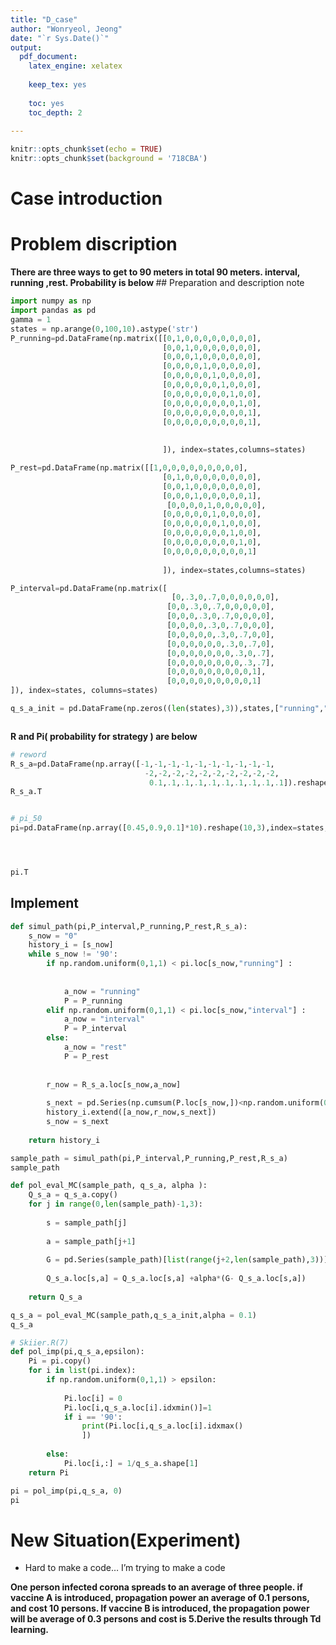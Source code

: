 ```yaml
---
title: "D_case"
author: "Wonryeol, Jeong"
date: "`r Sys.Date()`"
output:
  pdf_document:
    latex_engine: xelatex
    
    keep_tex: yes
   
    toc: yes
    toc_depth: 2
 
---
```


```r
knitr::opts_chunk$set(echo = TRUE)
knitr::opts_chunk$set(background = '718CBA')  
```

\newpage

# Case introduction

# Problem discription

**There are three ways to get to 90 meters in total 90 meters. interval, running ,rest. Probability is below **
## Preparation and description note 


```python
import numpy as np 
import pandas as pd 
gamma = 1
states = np.arange(0,100,10).astype('str')
P_running=pd.DataFrame(np.matrix([[0,1,0,0,0,0,0,0,0,0],
                                  [0,0,1,0,0,0,0,0,0,0],
                                  [0,0,0,1,0,0,0,0,0,0],
                                  [0,0,0,0,1,0,0,0,0,0],
                                  [0,0,0,0,0,1,0,0,0,0],
                                  [0,0,0,0,0,0,1,0,0,0],
                                  [0,0,0,0,0,0,0,1,0,0],
                                  [0,0,0,0,0,0,0,0,1,0],
                                  [0,0,0,0,0,0,0,0,0,1],
                                  [0,0,0,0,0,0,0,0,0,1],
                                  
                                  
                                  ]), index=states,columns=states)

P_rest=pd.DataFrame(np.matrix([[1,0,0,0,0,0,0,0,0,0],
                                  [0,1,0,0,0,0,0,0,0,0],
                                  [0,0,1,0,0,0,0,0,0,0],
                                  [0,0,0,1,0,0,0,0,0,1],
                                   [0,0,0,0,1,0,0,0,0,0],
                                  [0,0,0,0,0,1,0,0,0,0],
                                  [0,0,0,0,0,0,1,0,0,0],
                                  [0,0,0,0,0,0,0,1,0,0],
                                  [0,0,0,0,0,0,0,0,1,0],
                                  [0,0,0,0,0,0,0,0,0,1]
                               
                                  ]), index=states,columns=states)

P_interval=pd.DataFrame(np.matrix([
                                    [0,.3,0,.7,0,0,0,0,0,0],
                                   [0,0,.3,0,.7,0,0,0,0,0],
                                   [0,0,0,.3,0,.7,0,0,0,0],
                                   [0,0,0,0,.3,0,.7,0,0,0],
                                   [0,0,0,0,0,.3,0,.7,0,0],
                                   [0,0,0,0,0,0,.3,0,.7,0],
                                   [0,0,0,0,0,0,0,.3,0,.7],
                                   [0,0,0,0,0,0,0,0,.3,.7],
                                   [0,0,0,0,0,0,0,0,0,1],
                                   [0,0,0,0,0,0,0,0,0,1]
]), index=states, columns=states)

q_s_a_init = pd.DataFrame(np.zeros((len(states),3)),states,["running","interval","rest"])



```

\vspace{30pt}

**R and Pi( probability for strategy ) are below **

```python



# reword
R_s_a=pd.DataFrame(np.array([-1,-1,-1,-1,-1,-1,-1,-1,-1,-1,
                              -2,-2,-2,-2,-2,-2,-2,-2,-2,-2,
                               0.1,.1,.1,.1,.1,.1,.1,.1,.1,.1]).reshape(len(states),3,order='F'),columns=['running','interval','rest'],index=states)
R_s_a.T



```

```python
# pi_50
pi=pd.DataFrame(np.array([0.45,0.9,0.1]*10).reshape(10,3),index=states, columns=['running','interval','rest'])




pi.T
```

## Implement 
```python

def simul_path(pi,P_interval,P_running,P_rest,R_s_a):
    s_now = "0"
    history_i = [s_now]
    while s_now != '90':
        if np.random.uniform(0,1,1) < pi.loc[s_now,"running"] :
        
        
            a_now = "running"
            P = P_running
        elif np.random.uniform(0,1,1) < pi.loc[s_now,"interval"] :
            a_now = "interval"
            P = P_interval
        else:
            a_now = "rest"
            P = P_rest
        
        
        r_now = R_s_a.loc[s_now,a_now]
        
        s_next = pd.Series(np.cumsum(P.loc[s_now,])<np.random.uniform(0,1)).idxmin()
        history_i.extend([a_now,r_now,s_next])
        s_now = s_next
        
    return history_i

sample_path = simul_path(pi,P_interval,P_running,P_rest,R_s_a)
sample_path
```



```python
def pol_eval_MC(sample_path, q_s_a, alpha ):
    Q_s_a = q_s_a.copy()
    for j in range(0,len(sample_path)-1,3):
        
        s = sample_path[j]
 
        a = sample_path[j+1]
        
        G = pd.Series(sample_path)[list(range(j+2,len(sample_path),3))].astype('float').sum()
        
        Q_s_a.loc[s,a] = Q_s_a.loc[s,a] +alpha*(G- Q_s_a.loc[s,a])
        
    return Q_s_a

q_s_a = pol_eval_MC(sample_path,q_s_a_init,alpha = 0.1)
q_s_a
```



```python
# Skiier.R(7)
def pol_imp(pi,q_s_a,epsilon):
    Pi = pi.copy()
    for i in list(pi.index):
        if np.random.uniform(0,1,1) > epsilon:
            
            Pi.loc[i] = 0
            Pi.loc[i,q_s_a.loc[i].idxmin()]=1
            if i == '90':
                print(Pi.loc[i,q_s_a.loc[i].idxmax()
                ])
            
        else:
            Pi.loc[i,:] = 1/q_s_a.shape[1]
    return Pi

pi = pol_imp(pi,q_s_a, 0)
pi
```


# New Situation(Experiment)


+ Hard to make a code... I'm trying to make a code 







**One person infected corona spreads to an average of three people. if vaccine A is introduced, propagation power an average of 0.1 persons, and cost 10 persons. If vaccine B is introduced, the propagation power will be average of 0.3 persons and  cost is  5.Derive the results through Td learning.**

